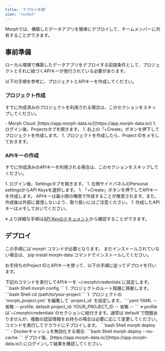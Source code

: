 ```yaml
---
title: 'デプロイ手順'
icon: "rocket"
---
```


Morphでは、構築したデータアプリを簡単にデプロイして、チームメンバーに共有することができます。

## 事前準備

ローカル環境で構築したデータアプリをデプロイする前提条件として、プロジェクトとそれに紐づくAPIキーが発行されている必要があります。

以下の手順を参考に、プロジェクトとAPIキーを作成してください。

### プロジェクト作成

<Note>すでに作成済みのプロジェクトを利用される場合は、このセクションをスキップしてください。</Note>

<Steps>
    <Step title="Morphのクラウド画面にログインします">
        - Morph Cloud: [https://app.morph-data.io/](https://app.morph-data.io/)
    </Step>
    <Step title="Projectsタブから新しいプロジェクトを作成する">
        1. ログイン後、Projectsタブを開きます。
        1. 右上の「+Create」ボタンを押下してプロジェクトを作成します。
        1. プロジェクトを作成したら、Project IDをメモしておきます。
    </Step>
</Steps>

### APIキーの作成

<Note>すでに作成済みのAPIキーを利用される場合は、このセクションをスキップしてください。</Note>

<Steps>
    <Step title="続けて、SettingsタブからAPIキーを作成する">
        1. ログイン後、Settingsタブを開きます。
        1. 左側サイドパネルのPersonal settingsからAPI Keysを選択します。
        1. 「+Create」ボタンを押下してAPIキーを作成します。
            <Warning>
                APIキーは最小限の権限で作成することが推奨されます。また、作成後は外部に漏洩しないよう、取り扱いにはご注意ください。
            </Warning>
        1. 作成したAPIキーはメモしておいてください。
    </Step>
</Steps>

※ より詳細な手順は[API Keyのドキュメント](../advanced/api_key)から確認することができます。

## デプロイ

<Note>
    この手順には`morph`コマンドが必要となります。
    まだインストールされていない場合は、`pip install morph-data`コマンドでインストールしてください。
</Note>

お手持ちのProject IDとAPIキーを使って、以下の手順に従ってデプロイを行います。

<Steps>
    <Step title="morph CLIを設定する">
        下記のコマンドを実行してAPIキーを`~/.morph/credentials`に設定します。
        ```bash Shell
        morph config
        ```
    </Step>
    <Step title="プロジェクトをセットアップする">
        1. プロジェクトのルート階層に移動します。
            ```bash Shell
            cd /path/to/your-project
            ```
        1. プロジェクトの `morph_project.yml` を編集して `project_id` を設定します。
            ```yaml YAML
            -- 省略 --
            profile: default
            project_id: YOUR_PROJECT_ID
            -- 省略 --
            ```
            ※ profileは`~/.morph/credentials`のセクションに紐付きます。通常は`default`で問題ありませんが、複数の認証情報をお持ちの場合は必要に応じて変更してください。
    </Step>
    <Step title="クラウドにデプロイする">
        コマンドを実行してクラウドにデプロイします。
        ```bash Shell
        morph deploy
        ```
        - Dockerキャッシュを無効化する場合:
        ```bash Shell
        morph deploy --no-cache
        ```
        デプロイ後、[https://app.morph-data.io/](https://app.morph-data.io/) にログインして結果を確認してください。
    </Step>
</Steps>
